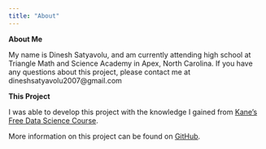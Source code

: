 ```yaml
---
title: "About"
---
```


**About Me**

My name is Dinesh Satyavolu, and am currently attending high school at Triangle Math and Science Academy in Apex, North Carolina. If you have any questions about this project, please contact me at dineshsatyavolu2007@gmail.com

**This Project**

I was able to develop this project with the knowledge I gained from [Kane's Free Data Science Course](https://bootcamp.davidkane.info/).


More information on this project can be found on [GitHub](https://github.com/satyavoludinesh/chess-engine-development).

